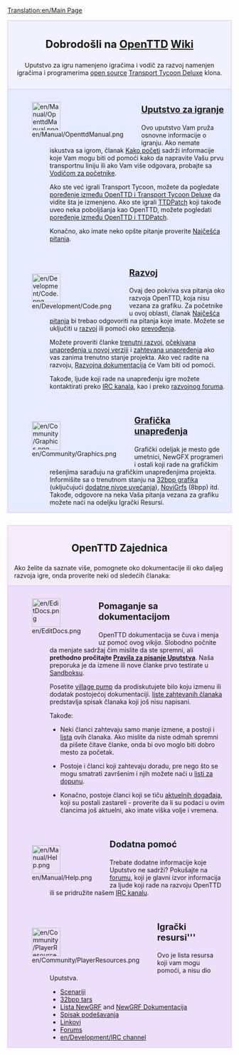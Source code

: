 [[Translation:en/Main Page]]

<div style="background-color: #f1f2fe; border: 1px solid #c7c8fe; margin: 0; padding: 1em 1em 1em 1em; text-align:center">
<div style="font-size:1.7em; font-weight:bold">Dobrodošli na <span class="plainlinks">[http://www.openttd.org/ OpenTTD]</span> [http://sr.wikipedia.org/wiki/Вики Wiki]</div>
Uputstvo za igru namenjeno igračima i vodič za razvoj namenjen igračima i programerima 
[http://www.opensource.org/ open source] [[sr/Transport Tycoon Deluxe|Transport Tycoon Deluxe]] klona.
</div>
<div style="background-color: #E7EBFF; border: 1px solid #c7c8fe; border-top:none; padding: 1em 1em 0em 1em; margin-bottom:2em">
<div style="float:left">[[File:en/Manual/OpenttdManual.png|64px]]</div>
<div style="margin-left:80px; margin-bottom:4em">
<div style="font-size:1.4em; font-weight:bold">[[sr/Manual/Main Page|Uputstvo za igranje]]</div>
Ovo uputstvo Vam pruža osnovne informacije o igranju. Ako nemate iskustva sa igrom, članak [[sr/Kako početi|Kako početi]] sadrži informacije koje Vam mogu biti od pomoći kako da napravite Vašu prvu transportnu liniju ili ako Vam više odgovara, probajte sa [[sr/Manual/Tutorial/Main Page|Vodičom za početnike]]. 

Ako ste već igrali Transport Tycoon, možete da pogledate [[sr/Poređenje između OpenTTD i Transport Tycoon Deluxe|poređenje između OpenTTD i Transport Tycoon Deluxe]] da vidite šta je izmenjeno. Ako ste igrali [[sr/TTDPatch|TTDPatch]] koji takođe uveo neka poboljšanja kao OpenTTD, možete pogledati [[sr/Poređenje između OpenTTD i TTDPatch|poređenje između OpenTTD i TTDPatch]].

Konačno, ako imate neko opšte pitanje proverite [[sr/Archive/Community/Najčešća pitanja|Najčešća pitanja]].
</div>

<div style="float:left">[[File:en/Development/Code.png|64px]]</div>
<div style="margin-left:80px; margin-bottom:4em">
<div style="font-size:1.4em; font-weight:bold">[[sr/Razvoj|Razvoj]]</div>
Ovaj deo pokriva sva pitanja oko razvoja OpenTTD, koja nisu vezana za grafiku. Za početnike u ovoj oblasti, članak [[sr/Razvoj najčešća pitanja|Najčešća pitanja]] bi trebao odgovoriti na pitanja koje imate.  Možete se uključiti u [[sr/Razvoj|razvoj]] ili pomoći oko [[sr/Internationalization|prevođenja]]. 

Možete proveriti članke [[en/Recent and Current Developments|trenutni razvoj]], [[en/Archive/Lists/Roadmap|očekivana unapređenja u novoj verziji]] i [[en/Archive/Community/Requested features|zahtevana unapređenja]] ako vas zanima trenutno stanje projekta. Ako već radite na razvoju, [[en/Development/Main Page|Razvojna dokumentacija]] će Vam biti od pomoći.

Takođe, ljude koji rade na unapređenju igre možete kontaktirati preko [[en/Development/IRC channel|IRC kanala]], kao i preko [http://www.tt-forums.net/viewforum.php?f=33 razvojnog foruma].
</div>

<div style="float:left">[[File:en/Community/Graphics.png|64px]]</div>
<div style="margin-left:80px; margin-bottom:1em; min-height:64px">
<div style="font-size:1.4em; font-weight:bold">[[en/Development/NewGRF/Main Page|Grafička unapređenja]]</div>
Grafički odeljak je mesto gde umetnici, NewGFX programeri i ostali koji rade na grafičkim rešenjima sarađuju na grafičkim unapređenjima projekta. Informišite sa o trenutnom stanju na [[en/Archive/Old 32bpp/32bit Graphics Development|32bpp grafika]] (uključujući [[en/Community/NewGRF/Playing with 32 bpp graphics|dodatne nivoe uvećanja]]), [[en/Manual/NewGRF|NoviGrfs]] (8bpp) itd. Takođe, odgovore na neka Vaša pitanja vezana za grafiku možete naći na odeljku Igrački Resursi.
</div>

</div>

<div style="background-color: #F5EDFC; border: 1px solid #E1BBFF; margin: 0; padding: 1em 1em 0em 1em;">
<div style="font-size:1.6em; font-weight:bold; text-align:center">OpenTTD Zajednica</div>
Ako želite da saznate više, pomognete oko dokumentacije ili oko daljeg razvoja igre, onda proverite neki od sledećih članaka:
</div>

<div style="background-color: #EDDEFA; border: 1px solid #E1BBFF; border-top:none; padding: 1em 1em 0em 1em;">

<div style="float:left">[[File:en/EditDocs.png|64px]]</div>
<div style="margin-left:80px; margin-bottom:4em">
<div style="font-size:1.4em; font-weight:bold">Pomaganje sa dokumentacijom</div>
OpenTTD dokumentacija se čuva i menja uz pomoć ovog <em>vikija</em>. Slobodno počnite da menjate sadržaj čim mislite da ste spremni, ali  ''' prethodno pročitajte [[en/Wiki/Manual of Style|Pravila za pisanje Uputstva]]'''. Naša preporuka je da izmene ili nove članke prvo testirate u [[en/Sandbox|Sandboksu]].  

Posetite [[en/Archive/Community/Village Pump|village pump]] da prodiskutujete bilo koju izmenu ili dodatak postojećoj dokumentaciji.  [[en/Requested Articles|liste zahtevanih članaka]] predstavlja spisak članaka koji još nisu napisani. 

Takođe:

*Neki članci zahtevaju samo manje izmene, a postoji i [[:Category:en/To do|lista]] ovih članaka.  Ako mislite da niste odmah spremni da pišete čitave članke, onda bi ovo moglo biti dobro mesto za početak. 

*Postoje i članci koji zahtevaju doradu, pre nego što se mogu smatrati završenim i njih možete naći u [[:Category:en/Articles to be expanded|listi za dopunu]]. 

*Konačno, postoje članci koji se tiču [[:Category:en/Current events|aktuelnih događaja]], koji su postali zastareli - proverite da li su podaci u ovim člancima još aktuelni, ako imate viška volje i vremena.
</div>

<div style="float:left">[[File:en/Manual/Help.png|64px]]</div>
<div style="margin-left:80px; margin-bottom:4em">
<div style="font-size:1.4em; font-weight:bold">Dodatna pomoć</div>
Trebate dodatne informacije koje Uputstvo ne sadrži? Pokušajte na [http://www.tt-forums.net/viewforum.php?f=55 forumu], koji je glavni izvor informacija za ljude koji rade na razvoju OpenTTD ili se pridružite našem [[en/Development/IRC channel|IRC kanalu]].
</div>

<div style="float:left">[[File:en/Community/PlayerResources.png|64px]]</div>
<div style="margin-left:80px; margin-bottom:1em">
<div style="font-size:1.4em; font-weight:bold">Igrački resursi'''</div>
Ovo je lista resursa koji vam mogu pomoći, a nisu dio Uputstva.
*[[en/Community/Scenarios/Main Page|Scenariji]]
*[[en/Archive/Old 32bpp/List of downloadable 32 bpp tars|32bpp tars]]
*[[en/Community/NewGRF/Main Page|Lista NewGRF]] and [[en/Manual/NewGRF|NewGRF Dokumentacija]]
*[[en/Archive/Manual/Settings/Advanced Settings|Spisak podešavanja]]
*[[en/Archive/Lists/Links|Linkovi]]
*[http://www.tt-forums.net/viewforum.php?f=55 Forums]
*[[en/Development/IRC channel]]
</div>
</div>